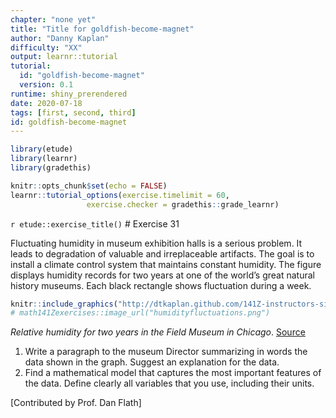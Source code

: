 ```yaml
---
chapter: "none yet"
title: "Title for goldfish-become-magnet"
author: "Danny Kaplan"
difficulty: "XX"
output: learnr::tutorial
tutorial:
  id: "goldfish-become-magnet"
  version: 0.1
runtime: shiny_prerendered
date: 2020-07-18 
tags: [first, second, third]
id: goldfish-become-magnet
---
```


```r
library(etude)
library(learnr)
library(gradethis)

knitr::opts_chunk$set(echo = FALSE)
learnr::tutorial_options(exercise.timelimit = 60, 
                 exercise.checker = gradethis::grade_learnr)
```


`r etude::exercise_title()` # Exercise 31

Fluctuating humidity in museum exhibition halls is a serious problem. It leads to degradation of valuable and irreplaceable artifacts.  The goal is to install a climate control system that maintains constant humidity.   The figure displays humidity records for two years at one of the world's great natural history museums.  Each  black rectangle shows fluctuation during a week.

```r
knitr::include_graphics("http://dtkaplan.github.com/141Z-instructors-site/images/humidityfluctuations.png")
# math141Zexercises::image_url("humidityfluctuations.png")
```

*Relative humidity for two years in the Field Museum in Chicago*. [Source](http://cool.conservation-us.org/jaic/articles/jaic30-02-006.html)

1. Write a paragraph to the museum Director summarizing in words the data shown in the graph.  Suggest an explanation for the data. 
#. Find a mathematical model that captures the most important features of the data.  Define clearly all variables that you use, including their units. 

[Contributed by Prof. Dan Flath]


